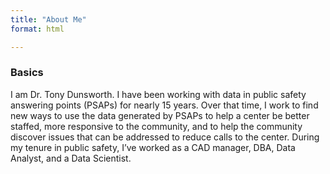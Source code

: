 ```yaml
---
title: "About Me"
format: html

---
```


### Basics
I am Dr. Tony Dunsworth. I have been working with data in public safety answering points (PSAPs) for nearly 15 years. Over that time, I work to find new ways to use the data generated by PSAPs to help a center be better staffed, more responsive to the community, and to help the community discover issues that can be addressed to reduce calls to the center. During my tenure in public safety, I've worked as a CAD manager, DBA, Data Analyst, and a Data Scientist.   